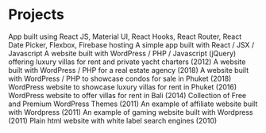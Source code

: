 # Projects

<ProjectCard title="Airbnb clone Demo App" link="https://airbnb-clone-49877.web.app" bg="linear-gradient(to right, #336699 0%, #99cccc 100%)">
App built using React JS, Material UI, React Hooks, React Router, React Date Picker, Flexbox, Firebase hosting
</ProjectCard>

<ProjectCard title="Pokemon Search App" link="https://jc-55.github.io/app1/" bg="linear-gradient(to right, #336699 0%, #99cccc 100%)">
A simple app built with React / JSX / Javascript
</ProjectCard>

<ProjectCard title="PhuketDeluxe.com" link="https://phuketdeluxe.com/" bg="linear-gradient(to right, #339933 0%, #66cc66 100%)">
A website built with WordPress / PHP / Javascript (jQuery) offering luxury villas for rent and private yacht charters (2012)
</ProjectCard>

<ProjectCard title="Phuket-RealEstate.com" link="https://phuket-realestate.com/" bg="linear-gradient(to right, #996633 0%, #cc9966 100%)">
A website built with WordPress / PHP for a real estate agency (2018)
</ProjectCard>

<ProjectCard title="Phuket.condos" link="https://phuket.condos" bg="linear-gradient(to right, #993333 0%, #cc6666 100%)">
A website built with WordPress / PHP to showcase condos for sale in Phuket (2018)
</ProjectCard>

<ProjectCard title="LuxuryPhuketVillas.com" link="https://luxuryphuketvillas.com/" bg="linear-gradient(to right, #66ff66 0%, #006600 100%)">
WordPress website to showcase luxury villas for rent in Phuket (2016)
</ProjectCard>

<ProjectCard title="Bali-Villa.net" link="https://web.archive.org/web/20160331154042/http://bali-villa.net/" bg="linear-gradient(to right,#6699cc 0%, #cc99cc 100%)">
WordPress website to offer villas for rent in Bali (2014)
</ProjectCard>

<ProjectCard title="PremiumWPThemes.org" link="https://web.archive.org/web/20130317011257/http://premiumwpthemes.org/" bg="linear-gradient(to right, #ff6633 0%, #cc3300 100%)">
Collection of Free and Premium WordPress Themes (2011)
</ProjectCard>

<ProjectCard title="GuideCredit.info" link="https://web.archive.org/web/20110714183238/http://guidecredit.info/" bg="linear-gradient(to right, #003366 0%, #cccccc 100%)">
An example of affiliate website built with Wordpress (2011)
</ProjectCard>

<ProjectCard title="Jeux-Arcade.net" link="https://web.archive.org/web/20110712192837/http://jeux-arcade.net/" bg="linear-gradient(to right, #339933 0%, #33cccc 100%)">
An example of gaming website built with Wordpress (2011)
</ProjectCard>

<ProjectCard title="Voyagespascher.com" link="https://web.archive.org/web/20110712183524/http://voyagespascher.com/" bg="linear-gradient(to right, #333399 0%, #9966cc 100%)">
Plain html website with white label search engines (2010)
</ProjectCard>
